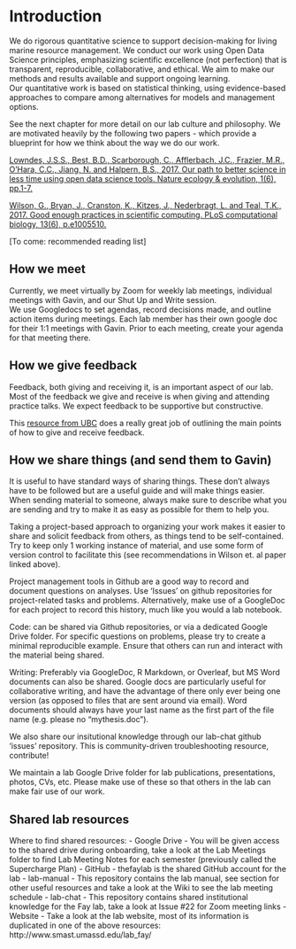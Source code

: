 # Introduction {#intro}

We do rigorous quantitative science to support decision-making for living marine resource management. We conduct our work using Open Data Science principles, emphasizing scientific excellence (not perfection) that is transparent, reproducible, collaborative, and ethical. We aim to make our methods and results available and support ongoing learning.  
Our quantitative work is based on statistical thinking, using evidence-based approaches to compare among alternatives for models and management options.  

See the next chapter for more detail on our lab culture and philosophy. We are motivated heavily by the following two papers - which provide a blueprint for how we think about the way we do our work.  

[Lowndes, J.S.S., Best, B.D., Scarborough, C., Afflerbach, J.C., Frazier, M.R., O’Hara, C.C., Jiang, N. and Halpern, B.S., 2017. Our path to better science in less time using open data science tools. Nature ecology & evolution, 1(6), pp.1-7.](https://www.nature.com/articles/s41559-017-0160)

[Wilson, G., Bryan, J., Cranston, K., Kitzes, J., Nederbragt, L. and Teal, T.K., 2017. Good enough practices in scientific computing. PLoS computational biology, 13(6), p.e1005510.]( https://doi.org/10.1371/journal.pcbi.1005510)


[To come: recommended reading list]

## How we meet

Currently, we meet virtually by Zoom for weekly lab meetings, individual meetings with Gavin, and our Shut Up and Write session.  
We use Googledocs to set agendas, record decisions made, and outline action items during meetings. Each lab member has their own google doc for their 1:1 meetings with Gavin. Prior to each meeting, create your agenda for that meeting there.  

## How we give feedback

Feedback, both giving and receiving it, is an important aspect of our lab. Most of the feedback we give and receive is when giving and attending practice talks. We expect feedback to be supportive but constructive. 

This [resource from UBC](https://scwrl.ubc.ca/student-resources/learning-strategies-for-communicating-science/how-to-give-and-receive-effective-feedback/) does a really great job of outlining the main points of how to give and receive feedback. 

## How we share things (and send them to Gavin)

It is useful to have standard ways of sharing things. These don't always have to be followed but are a useful guide and will make things easier. When sending material to someone, always make sure to describe what you are sending and try to make it as easy as possible for them to help you.  

Taking a project-based approach to organizing your work makes it easier to share and solicit feedback from others, as things tend to be self-contained. Try to keep only 1 working instance of material, and use some form of version control to facilitate this (see recommendations in Wilson et. al paper linked above).  

Project management tools in Github are a good way to record and document questions on analyses. Use 'Issues' on github repositories for project-related tasks and problems. Alternatively, make use of a GoogleDoc for each project to record this history, much like you would a lab notebook.  

Code: can be shared via Github repositories, or via a dedicated Google Drive folder. For specific questions on problems, please try to create a minimal reproducible example. Ensure that others can run and interact with the material being shared.  

Writing: Preferably via GoogleDoc, R Markdown, or Overleaf, but MS Word documents can also be shared. Google docs are particularly useful for collaborative writing, and have the advantage of there only ever being one version (as opposed to files that are sent around via email). Word documents should always have your last name as the first part of the file name (e.g. please no "mythesis.doc").  

We also share our insitutional knowledge through our lab-chat github 'issues' repository. This is community-driven troubleshooting resource, contribute!  

We maintain a lab Google Drive folder for lab publications, presentations, photos, CVs, etc. Please make use of these so that others in the lab can make fair use of our work.  

## Shared lab resources 
Where to find shared resources:
- Google Drive - You will be given access to the shared drive during onboarding, take a look at the Lab Meetings folder to find Lab Meeting Notes for each semester (previously called the Supercharge Plan)
- GitHub - thefaylab is the shared GitHub account for the lab
  - lab-manual - This repository contains the lab manual, see section \ref{#umassd-resources} for other useful resources and take a look at the Wiki to see the lab meeting schedule
  - lab-chat - This repository contains shared institutional knowledge for the Fay lab, take a look at Issue #22 for Zoom meeting links
- Website - Take a look at the lab website, most of its information is duplicated in one of the above resources: http://www.smast.umassd.edu/lab_fay/

